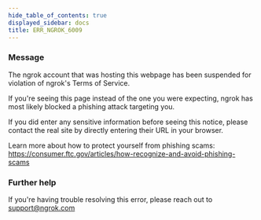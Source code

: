 ```yaml
---
hide_table_of_contents: true
displayed_sidebar: docs
title: ERR_NGROK_6009
---
```


### Message

The ngrok account that was hosting this webpage has been suspended for violation of ngrok's Terms of Service.

If you're seeing this page instead of the one you were expecting, ngrok has most likely blocked a phishing attack targeting you.

If you did enter any sensitive information before seeing this notice, please contact the real site by directly entering their URL in your browser.

Learn more about how to protect yourself from phishing scams:
https://consumer.ftc.gov/articles/how-recognize-and-avoid-phishing-scams

<ErrorDetails />

### Further help

If you're having trouble resolving this error, please reach out to [support@ngrok.com](mailto:support@ngrok.com?subject=Help%20with%20ERR_NGROK_6009)
